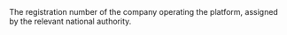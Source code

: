   
<ParamField body="CompanyNumber" type="string">     
The registration number of the company operating the platform, assigned by the relevant national authority.  
</ParamField>